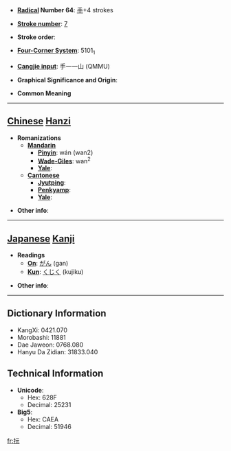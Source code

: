 * '''[[Wiktionary:Chinese radical index| Radical]] Number 64''': [[Wiktionary:Chinese radical index 手|手]]+4 strokes

* '''[[Wiktionary:Chinese total strokes index|Stroke number]]''': [[Wiktionary:Chinese total strokes index 7|7]]

* '''Stroke order''': 

* '''[[Wiktionary:Chinese four corner index|Four-Corner System]]''': 5101<sub>1</sub>

* '''[[Wiktionary:Chinese Cangjie index|Cangjie input]]''': 手一一山 (QMMU)

* '''Graphical Significance and Origin''': 

* '''Common Meaning'''

----

== [[Chinese]] [[Hanzi]] ==

* '''Romanizations'''
** '''[[Mandarin]]'''
*** '''[[Pinyin]]''': wán (wan2)
*** '''[[Wade-Giles]]''': wan<sup>2</sup>
*** '''[[Yale]]''': 
** '''[[Cantonese]]'''
*** '''[[Jyutping]]''':
*** '''[[Penkyamp]]''': 
*** '''[[Yale]]''': 

* '''Other info''': 

----

== [[Japanese]] [[Kanji]] ==

* '''Readings'''
** '''[[On]]''': [[がん]] (gan)
** '''[[Kun]]''': [[くじく]] (kujiku)

* '''Other info''':  

----

== Dictionary Information ==

* KangXi: 0421.070
* Morobashi: 11881
* Dae Jaweon: 0768.080
* Hanyu Da Zidian: 31833.040

== Technical Information ==

* '''Unicode''':
** Hex: 628F
** Decimal: 25231
* '''Big5''':
** Hex: CAEA
** Decimal: 51946

[[fr:抏]]
